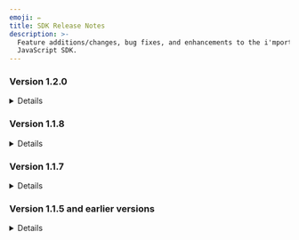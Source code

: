 ```yaml
---
emoji: ✏
title: SDK Release Notes
description: >-
  Feature additions/changes, bug fixes, and enhancements to the i'mport
  JavaScript SDK.
---
```





### Version 1.2.0

<Details>
<p slot="summary">TBU</p>



</Details>

### Version 1.1.8

<Details>
<p slot="summary">Details</p>

**Changed Kakao Pay mobile payment to use redirection mode**

In compliance with the iframe non-support policy of Kakao Pay SDK, Kakao Pay mobile payment is processed now via page redirection instead of iframe.In the previous version, when the Kakao Pay mobile payment process is completed after calling `IMP.request_pay`, the specified callback is invoked as in PC web. In mobile, Kakao Pay is now processed via redirection mode.\


**Added Naver Pay (Checkout) pop-up mode (redirection as default mode)**

To open the Naver Pay (Checkout) window as pop-up, set `popup: true` when calling `IMP.request_pay`. The callback mode is used by default.To avoid issues, such as browser pop-up blocking, Naver Pay recommends page redirection in both PC and mobile.

* **1.1.8 and later versions**
  * PC/mobile: redirection is default, set to `popup : true` to enable popup mode.
* **1.1.7 and earlier versions (`popup` not supported)**
  * PC: pop-up (new tab) mode
  * Mobile: redirection mode



**Added redirection mode for Eximbay**

To redirect to a page after payment process is completed, set `popup : false` when calling `IMP.request_pay`. To avoid pop-up blocking issues in mobile app WebView, use the redirection mode.

* **1.1.8 and later versions**
  * PC/mobile: popup is default, set to `popup : false` to enable redirection mode.
* **1.1.7 and earlier versions (`popup` not supported)**
  * PC/mobile: popup mode



**Multiple PG support for identity verification**

Added support for multiple PG modules in identity verification due to the addition of the `INICIS-Credit card identity verification` method to the existing `Danal-Mobile identity verification` method. You can also get multiple CPIDs, one for each website, for 'Danal-Mobile identity verification', and specify a module via `pg: danal.{Danal CPID}`.

```javascript title="Danal-mobile identity verification"
  IMP.certification({
    pg: "danal", // danal or danal.{Danal CPID}, other parameters omitted
    ...
    ...
  }, function(rsp) {
    if ( rsp.success ) {
      // Verification successful, return imp_uid, merchant_uid (rsp.imp_uid, rsp.merchant_uid)
    } else {
      // Verification failed, terminate
    }
  });
```


```javascript title="Inicis-credit card identity verification"
// popup : true by default in both PC/mobile
// PC : applies popup mode regardless of popup parameter setting (INICIS policy)
// Mobile : for redirection mode, set popup : false and m_redirect_url is required
IMP.certification({
    pg: "inicis", //inicis or inicis.{Inicis MID}, other parameters omitted
    m_redirect_url: "https://shop.yourservice.com/user-certificates/complete",
    ...
    ...
});
```


#### Bug Fixes <a href="#undefined" id="undefined"></a>

**The issue of white screen being displayed when the browser's Back button is pressed while processing payment in redirection mode in Safari on iPhone**

This is caused by the page being rendered by restoring the DOM element in the state before the page redirection when you return to the previous page with the Back button of the Safari browser (applicable to all PGs that use the redirection mode). The white screen issue is now resolved.

</Details>

### Version 1.1.7

<Details>
<p slot="summary">Details</p>

**Added popup mode for PayPal**

To open the payment window as pop-up, set `popup: true` when calling `IMP.request_pay(param, callback)`. The `callback` function is called after the payment process is completed. Previous versions only support the page redirection mode.

```javascript title="javascript popup mode"
  // Set popup : true and callback, other parameters omitted
  IMP.request_pay({
    pg: "paypal",
    popup: true,
    ...
    ...
  }, function(rsp) {
    if ( rsp.success ) {
      //Paypal payment successful, execute validation logic
    } else {
      //Paypal payment terminated or failed
    }
  });
```


```javascript title="javascript redirect mode"
 // Set m_redirect_url (popup : false by default, not set explicitly)
  IMP.request_pay({
    pg: "paypal",
    m_redirect_url: "https://shop.yourservice.com/payments/complete",
    ...
    ...
  });
```




&#x20;**Added redirection mode for Danal identity verification**

To redirect to a page after identity verification, set the target page's URL in `m_redirect_url` when calling `IMP.certification`. Previous versions only support the callback mode. For more information about using the redirection mode, refer to the [Mobile identity verification](../../etc/phone/) page.

```javascript title="javascript (popup mode)"
  // Set popup : true
  IMP.certification({
    merchant_uid : "verification transaction ID",
    popup: true
  }, function(rsp) {
    if ( rsp.success ) {
      // Verification successful
    } else {
      // Verification failed or terminated (popup closed or Cancel button clicked)
    }
  });
```


```javascript title="javascript redirect mode"
  // Set m_redirect_url (popup : false by default, not set explicitly)
  IMP.certification({
    merchant_uid : "verification transaction ID"
    m_redirect_url: "https://shop.yourservice.com/payments/complete",
  });
```


#### Bug Fixes <a href="#undefined" id="undefined"></a>

**The issue of callback not being invoked when you click the close button (X button) in the identity verification (Danal) pop-up**

When you close the identity verification pop-up window or click the Cancel button on the page in the pop-up mode, the callback (handler) of `IMP.certification(param, handler)` is invoked. This fix implements the same behavior for when the X button is clicked.

<img src="https://docs.iamport.kr/static/images/javascript/danal-certi.png" alt="" data-size="original"/>

</Details>

### Version 1.1.5 and earlier versions

<Details>
<p slot="summary">Details</p>

#### iamport.payment-1.1.5.js <a href="#iamportpayment-115js" id="iamportpayment-115js"></a>

```html
<script src="https://cdn.iamport.kr/js/iamport.payment-1.1.5.js" type="text/javascript"></script>
```

**Deployed on 2017-04-03**

* Added function to redirect to `m_redirect_url` when error occurs before starting the payment process after calling `IMP.request_pay(param)` in mobile.

**Reasons for failure before starting payment process**

* Reusing an already used `merchant_uid` (Order ID) for payment.
* Invalid payment request parameter.

**Reasons for failure after starting payment process**

* Credit card suspended or limit exceeded.
* Exceeded number of password errors.

#### iamport.payment-1.1.4.js <a href="#iamportpayment-114js" id="iamportpayment-114js"></a>

```html
<script src="https://cdn.iamport.kr/js/iamport.payment-1.1.4.js" type="text/javascript"></script>
```

**Deployed on 2016-11-14**

* Added Agency-tier feature: `IMP.agency(Merchant ID, Tier Code)` function
* Added SMS mobile identity verification feature: `IMP.certification()` function

#### iamport.payment-1.1.3.js <a href="#iamportpayment-113js" id="iamportpayment-113js"></a>

```html
<script src="https://cdn.iamport.kr/js/iamport.payment-1.1.3.js" type="text/javascript"></script>
```

**Deployed on 2016-07-13**

* Code refactored and performance enhanced version of 1.1.2 version.

#### iamport.payment-1.1.2.js <a href="#iamportpayment-112js" id="iamportpayment-112js"></a>

```html
<script src="https://cdn.iamport.kr/js/iamport.payment-1.1.2.js" type="text/javascript"></script>
```

**Deployed on 2016-03-09**

* Enhanced method of calling multiple PG settings.

#### iamport.payment-1.1.1.js <a href="#iamportpayment-111js" id="iamportpayment-111js"></a>

```html
<script src="https://cdn.iamport.kr/js/iamport.payment-1.1.1.js" type="text/javascript"></script>
```

**Deployed on 2016-02-19**

* Extended PG parameter value to allow for PG + MID combination (`pg : '{PG}.{MID}'`).

#### iamport.payment-1.1.0.js <a href="#iamportpayment-110js" id="iamportpayment-110js"></a>

```html
<script src="https://cdn.iamport.kr/js/iamport.payment-1.1.0.js" type="text/javascript"></script>
```

**Deployed on 2016-01-19**

* Added `pg` parameter to allow an account to use multiple PG modules (`pg : '{PG}'`)

#### iamport.payment-1.0.0.js <a href="#iamportpayment-100js" id="iamportpayment-100js"></a>

```html
<script src="https://cdn.iamport.kr/js/iamport.payment-1.0.0.js" type="text/javascript"></script>
```

**Deployed on 2014-10-24**

* Initial stable release (Unversioned release, same as iamport.payment-1.0.0.js)

#### iamport.payment.js <a href="#iamportpaymentjs" id="iamportpaymentjs"></a>

```html
<script src="https://cdn.iamport.kr/js/iamport.payment.js" type="text/javascript"></script>
```

</Details>
